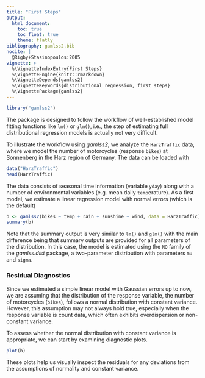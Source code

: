 ```yaml
---
title: "First Steps"
output:
  html_document:
    toc: true
    toc_float: true
    theme: flatly
bibliography: gamlss2.bib
nocite: |
  @Rigby+Stasinopoulos:2005
vignette: >
  %\VignetteIndexEntry{First Steps}
  %\VignetteEngine{knitr::rmarkdown}
  %\VignetteDepends{gamlss2}
  %\VignetteKeywords{distributional regression, first steps}
  %\VignettePackage{gamlss2}
---
```


```r
library("gamlss2")
```

The package is designed to follow the workflow of well-established model fitting functions
like `lm()` or `glm()`, i.e., the step of estimating full distributional regression models
is actually not very difficult.

To illustrate the workflow using _gamlss2_, we analyze the `HarzTraffic` data, where we model
the number of motorcycles (response `bikes`) at Sonnenberg in the Harz region of Germany.
The data can be loaded with
```r
data("HarzTraffic")
head(HarzTraffic)
```
The data consists of seasonal time information (variable `yday`) along with a number of
environmental variables (e.g. mean daily `temp`erature). As a first model,
we estimate a linear regression model with normal errors (which is the default)
```r
b <- gamlss2(bikes ~ temp + rain + sunshine + wind, data = HarzTraffic)
summary(b)
```
Note that the summary output is very similar to `lm()` and `glm()` with the main difference
being that summary outputs are provided for all parameters of the distribution. In this case,
the model is estimated using the `NO` family of the _gamlss.dist_ package, a two-parameter
distribution with parameters `mu` and `sigma`.

### Residual Diagnostics

Since we estimated a simple linear model with Gaussian errors up to now, we are assuming that
the distribution of the response variable, the number of motorcycles (`bikes`), follows a
normal distribution with constant variance. However, this assumption may not always hold true,
especially when the response variable is count data, which often exhibits overdispersion
or non-constant variance.

To assess whether the normal distribution with constant variance is appropriate, we can
start by examining diagnostic plots.
```r
plot(b)
```

These plots help us visually inspect the residuals for any deviations from the assumptions
of normality and constant variance.

